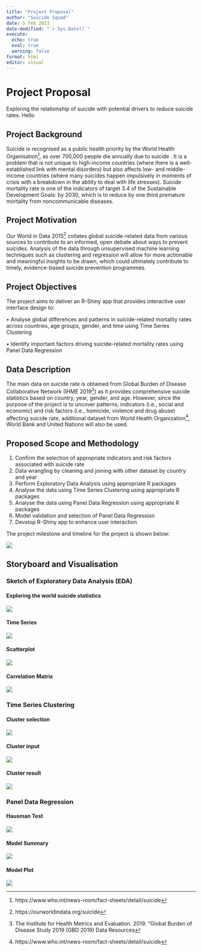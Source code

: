 ```yaml
---
title: "Project Proposal"
author: "Suicide Squad"
date: 5 Feb 2023
date-modified: "`r Sys.Date()`"
execute: 
  echo: true
  eval: true
  warning: false
format: html
editor: visual
---
```


# Project Proposal

Exploring the relationship of suicide with potential drivers to reduce suicide rates. Hello

## Project Background

Suicide is recognised as a public health priority by the World Health Organisation[^1], as over 700,000 people die annually due to suicide . It is a problem that is not unique to high-income countries (where there is a well-established link with mental disorders) but also affects low- and middle-income countries (where many suicides happen impulsively in moments of crisis with a breakdown in the ability to deal with life stresses). Suicide mortality rate is one of the indicators of target 3.4 of the Sustainable Development Goals: by 2030, which is to reduce by one third premature mortality from noncommunicable diseases.

[^1]: https://www.who.int/news-room/fact-sheets/detail/suicide

## Project Motivation

Our World in Data 2015[^2] collates global suicide-related data from various sources to contribute to an informed, open debate about ways to prevent suicides. Analysis of the data through unsupervised machine learning techniques such as clustering and regression will allow for more actionable and meaningful insights to be drawn, which could ultimately contribute to timely, evidence-based suicide prevention programmes.

[^2]: https://ourworldindata.org/suicide

## Project Objectives

The project aims to deliver an R-Shiny app that provides interactive user interface design to:

• Analyse global differences and patterns in suicide-related mortality rates across countries, age groups, gender, and time using Time Series Clustering

• Identify important factors driving suicide-related mortality rates using Panel Data Regression

## Data Description

The main data on suicide rate is obtained from Global Burden of Disease Collaborative Network (IHME 2019[^3]) as it provides comprehensive suicide statistics based on country, year, gender, and age. However, since the purpose of the project is to uncover patterns, indicators (i.e., social and economic) and risk factors (i.e., homicide, violence and drug abuse) affecting suicide rate, additional dataset from World Health Organization[^4], World Bank and United Nations will also be used.

[^3]: The Institute for Health Metrics and Evaluation. 2019. "Global Burden of Disease Study 2019 (GBD 2019) Data Resources

[^4]: https://www.who.int/news-room/fact-sheets/detail/suicide

## Proposed Scope and Methodology

1.  Confirm the selection of appropriate indicators and risk factors associated with suicide rate
2.  Data wrangling by cleaning and joining with other dataset by country and year
3.  Perform Exploratory Data Analysis using appropriate R packages
4.  Analyse the data using Time Series Clustering using appropriate R packages
5.  Analyse the data using Panel Data Regression using appropriate R packages
6.  Model validation and selection of Panel Data Regression
7.  Develop R-Shiny app to enhance user interaction

The project milestone and timeline for the project is shown below:

![](images/image-1813639033.png)

## Storyboard and Visualisation

### Sketch of Exploratory Data Analysis (EDA)

#### Exploring the world suicide statistics

![](images/image-971463215.png)

#### Time Series

![](images/image-74178723.png)

#### Scatterplot

![](images/image-1433716177.png)

#### Correlation Matrix

![](images/image-916517327.png)

### Time Series Clustering

#### Cluster selection

![](images/image-1986320426.png)

#### Cluster input

![](images/image-89781643.png)

#### Cluster result

![](images/image-636978349.png)

### Panel Data Regression

#### Hausman Test

![](images/image-955031268.png)

#### Model Summary

![](images/image-1649434677.png)

#### Model Plot

![](images/image-1559486475.png)

